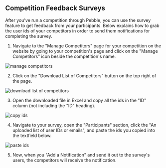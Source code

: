 ## Competition Feedback Surveys

After you've run a competition through Pebble, you can use the survey feature to get feedback from your participants. Below explains how to grab the user ids of your competitors in order to send them notifications for completing the survey.

1. Navigate to the "Manage Competitors" page for your competition on the website by going to your competition's page and click on the "Manage Competitors" icon beside the competition's name.

![manage competitors](../images/manage-competitors-button.png)

2. Click on the "Download List of Competitors" button on the top right of the page.

![download list of competitors](../images/download-competitors.png)

3. Open the downloaded file in Excel and copy all the ids in the "ID" column (not including the "ID" heading).

![copy ids](../images/copy-user-ids.png)

4. Navigate to your survey, open the "Participants" section, click the "An uploaded list of user IDs or emails", and paste the ids you copied into the textfield below.

![paste ids](../images/survey-user-ids.png)

5. Now, when you "Add a Notification" and send it out to the survey's users, the competitors will receive the notification.